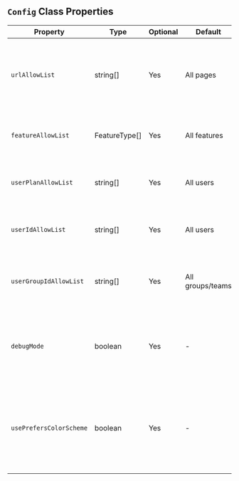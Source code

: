 ## `Config` Class Properties

| Property                  | Type               | Optional | Default                                               | Description                                                                                                                            |
|---------------------------|--------------------|----------|-------------------------------------------------------|----------------------------------------------------------------------------------------------------------------------------------------|
| `urlAllowList`            | string[]           | Yes      | All pages                                             | Restricts Snippyly features to specific pages by specifying partial URL strings.                                                       |
| `featureAllowList`        | FeatureType[]      | Yes      | All features                                          | Only allows the provided Snippyly features to run.                                                                                     |
| `userPlanAllowList`       | string[]           | Yes      | All users                                             | Restricts Snippyly features to specific user plans.                                                                                    |
| `userIdAllowList`         | string[]           | Yes      | All users                                             | Restricts Snippyly features to specific users.                                                                                         |
| `userGroupIdAllowList`    | string[]           | Yes      | All groups/teams                                      | Restricts Snippyly features to specific groups/teams of users.                                                                         |
| `debugMode`               | boolean            | Yes      | -                                                     | Enables or disables debug mode. This change will be reflected after a page refresh.                                                    |
| `usePrefersColorScheme`   | boolean            | Yes      | -                                                     | If set to true, listens to changes on the `prefers-color-scheme` media query to set the global theme of Snippyly components.           |


